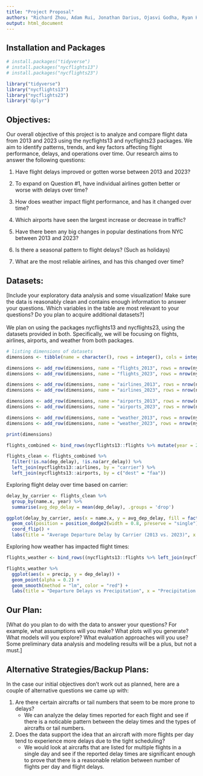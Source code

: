 ```yaml
---
title: "Project Proposal"
authors: "Richard Zhou, Adam Rui, Jonathan Darius, Ojasvi Godha, Ryan Huang, Isaac Kang"
output: html_document
---
```


## Installation and Packages

```r
# install.packages("tidyverse")
# install.packages("nycflights13")
# install.packages("nycflights23")

library("tidyverse")
library("nycflights13")
library("nycflights23")
library("dplyr")
```

## Objectives:

Our overall objective of this project is to analyze and compare flight data from 2013 and 2023 using the nycflights13 and nycflights23 packages. We aim to identify patterns, trends, and key factors affecting flight performance, delays, and operations over time. Our research aims to answer the following questions:

1.   Have flight delays improved or gotten worse between 2013 and 2023?

2.  To expand on Question #1, have individual airlines gotten better or worse with delays over time?

3.  How does weather impact flight performance, and has it changed over time?

4.  Which airports have seen the largest increase or decrease in traffic?

5.  Have there been any big changes in popular destinations from NYC between 2013 and 2023?

6.  Is there a seasonal pattern to flight delays? (Such as holidays)

7.  What are the most reliable airlines, and has this changed over time?

## Datasets:

[Include your exploratory data analysis and some visualization! Make sure the data is reasonably clean and contains enough information to answer your questions. Which variables in the table are most relevant to your questions? Do you plan to acquire additional datasets?]\
\
We plan on using the packages nycflights13 and nycflights23, using the datasets provided in both. Specifically, we will be focusing on flights, airlines, airports, and weather from both packages.

```r
# listing dimensions of datasets
dimensions <- tibble(name = character(), rows = integer(), cols = integer())

dimensions <- add_row(dimensions, name = "flights_2013", rows = nrow(nycflights13::flights), cols = ncol(nycflights13::flights))
dimensions <- add_row(dimensions, name = "flights_2023", rows = nrow(nycflights23::flights), cols = ncol(nycflights23::flights))

dimensions <- add_row(dimensions, name = "airlines_2013", rows = nrow(nycflights13::airlines), cols = ncol(nycflights13::airlines))
dimensions <- add_row(dimensions, name = "airlines_2023", rows = nrow(nycflights23::airlines), cols = ncol(nycflights23::airlines))

dimensions <- add_row(dimensions, name = "airports_2013", rows = nrow(nycflights13::airports), cols = ncol(nycflights13::airports))
dimensions <- add_row(dimensions, name = "airports_2023", rows = nrow(nycflights23::airports), cols = ncol(nycflights23::airports))

dimensions <- add_row(dimensions, name = "weather_2013", rows = nrow(nycflights13::weather), cols = ncol(nycflights13::weather))
dimensions <- add_row(dimensions, name = "weather_2023", rows = nrow(nycflights23::weather), cols = ncol(nycflights23::weather))

print(dimensions)
```
```r
flights_combined <- bind_rows(nycflights13::flights %>% mutate(year = 2013), nycflights23::flights %>% mutate(year = 2023))

flights_clean <- flights_combined %>%
  filter(!is.na(dep_delay), !is.na(arr_delay)) %>%
  left_join(nycflights13::airlines, by = "carrier") %>%
  left_join(nycflights13::airports, by = c("dest" = "faa"))
```


Exploring flight delay over time based on carrier:


```r
delay_by_carrier <- flights_clean %>%
  group_by(name.x, year) %>%
  summarise(avg_dep_delay = mean(dep_delay), .groups = 'drop')

ggplot(delay_by_carrier, aes(x = name.x, y = avg_dep_delay, fill = factor(year))) +
  geom_col(position = position_dodge2(width = 0.8, preserve = "single")) +
  coord_flip() +
  labs(title = "Average Departure Delay by Carrier (2013 vs. 2023)", x = "Airline", y = "Avg Delay (mins)", fill = "Year")
```

Exploring how weather has impacted flight times:

```r
flights_weather <- bind_rows((nycflights13::flights %>% left_join(nycflights13::weather, by = c("origin", "time_hour"))), (nycflights23::flights %>% left_join(nycflights23::weather, by = c("origin", "time_hour"))))

flights_weather %>%
  ggplot(aes(x = precip, y = dep_delay)) +
  geom_point(alpha = 0.2) +
  geom_smooth(method = "lm", color = "red") +
  labs(title = "Departure Delays vs Precipitation", x = "Precipitation (inches)", y = "Delay (mins)")
```

## Our Plan:

[What do you plan to do with the data to answer your questions? For example, what assumptions will you make? What plots will you generate? What models will you explore? What evaluation approaches will you use? Some preliminary data analysis and modeling results will be a plus, but not a must.]

## Alternative Strategies/Backup Plans:

In the case our initial objectives don't work out as planned, here are a couple of alternative questions we came up with: 

1. Are there certain aircrafts or tail numbers that seem to be more prone to delays? 
    - We can analyze the delay times reported for each flight and see if there is a noticable pattern between the delay times and the types of aircrafts or tail numbers. 

2. Does the data support the idea that an aircraft with more flights per day tend to experience more delays due to the tight scheduling? 
    - We would look at aircrafts that are listed for multiple flights in a single day and see if the reported delay times are significant enough to prove that there is a reasonable relation between number of flights per day and flight delays. 
